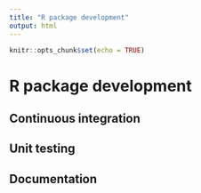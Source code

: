 ```yaml
---
title: "R package development"
output: html
---
```


```r
knitr::opts_chunk$set(echo = TRUE)
```

# R package development

## Continuous integration


## Unit testing



## Documentation

